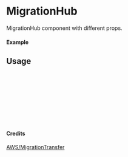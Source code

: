 
<Meta of={MigrationHub} title="AWS/MigrationTransfer/MigrationHub" />

# MigrationHub

MigrationHub component with different props.

#### Example

<Canvas of={MigrationHub.Primary} />

## Usage

```ts
import { MigrationHub } from "yadl-ui";

const Example = () => {
  return (
      <MigrationHub />
  );
};

export default Example;
```

#### Credits
[AWS/MigrationTransfer](https://aws-icons.com/)
